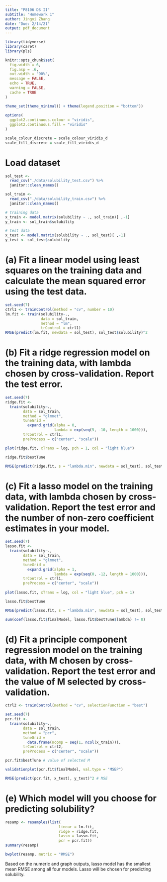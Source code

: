```yaml
---
title: "P8106 DS II"
subtitle: "Homework 1"
author: Jingyi Zhang
date: "Due: 2/14/21"
output: pdf_document
---
```


```r
library(tidyverse)
library(caret)
library(pls)

knitr::opts_chunk$set(
  fig.width = 6,
  fig.asp = .6,
  out.width = "90%",
  message = FALSE,
  echo = TRUE,
  warning = FALSE,
  cache = TRUE
)

theme_set(theme_minimal() + theme(legend.position = "bottom"))
          
options(
  ggplot2.continuous.colour = "viridis",
  ggplot2.continuous.fill = "viridis"
)

scale_colour_discrete = scale_colour_viridis_d
scale_fill_discrete = scale_fill_viridis_d
```

# Load dataset

```r
sol_test <-
  read_csv("./data/solubility_test.csv") %>% 
  janitor::clean_names()

sol_train <-
  read_csv("./data/solubility_train.csv") %>% 
  janitor::clean_names()

# training data
x_train <- model.matrix(solubility ~ ., sol_train)[ ,-1]
y_train <- sol_train$solubility

# test data
x_test <- model.matrix(solubility ~ ., sol_test)[ ,-1]
y_test <- sol_test$solubility
```

# (a) Fit a linear model using least squares on the training data and calculate the mean squared error using the test data.

```r
set.seed(7) 
ctrl1 <- trainControl(method = "cv", number = 10)
lm.fit <- train(solubility~.,
                data = sol_train,
                method = "lm",
                trControl = ctrl1)
RMSE(predict(lm.fit, newdata = sol_test), sol_test$solubility)^2 
```

# (b) Fit a ridge regression model on the training data, with lambda chosen by cross-validation. Report the test error.

```r
set.seed(7)
ridge.fit <-
  train(solubility~.,
        data = sol_train,
        method = "glmnet",
        tuneGrid =
          expand.grid(alpha = 0,
                      lambda = exp(seq(5, -10, length = 1000))),
        trControl = ctrl1,
        preProcess = c("center", "scale"))

plot(ridge.fit, xTrans = log, pch = 1, col = "light blue")

ridge.fit$bestTune

RMSE(predict(ridge.fit, s = "lambda.min", newdata = sol_test), sol_test$solubility)^2
```

# (c) Fit a lasso model on the training data, with lambda chosen by cross-validation. Report the test error and the number of non-zero coefficient estimates in your model.

```r
set.seed(7)
lasso.fit <-
  train(solubility~.,
        data = sol_train,
        method = "glmnet",
        tuneGrid =
          expand.grid(alpha = 1,
                      lambda = exp(seq(0, -12, length = 1000))),
        trControl = ctrl1,
        preProcess = c("center", "scale"))
    
plot(lasso.fit, xTrans = log, col = "light blue", pch = 1)

lasso.fit$bestTune

RMSE(predict(lasso.fit, s = "lambda.min", newdata = sol_test), sol_test$solubility)^2

sum(coef(lasso.fit$finalModel, lasso.fit$bestTune$lambda) != 0)
```

# (d) Fit a principle component regression model on the training data, with M chosen by cross-validation. Report the test error and the value of M selected by cross-validation.

```r
ctrl2 <- trainControl(method = "cv", selectionFunction = "best")

set.seed(7)
pcr.fit <- 
  train(solubility~.,
        data = sol_train,
        method = "pcr",
        tuneGrid =
          data.frame(ncomp = seq(1, ncol(x_train))),
        trControl = ctrl2,
        preProcess = c("center", "scale"))

pcr.fit$bestTune # value of selected M

validationplot(pcr.fit$finalModel, val.type = "MSEP") 

RMSE(predict(pcr.fit, x_test), y_test)^2 # MSE
```

# (e) Which model will you choose for predicting solubility?

```r
resamp <- resamples(list(
                        linear = lm.fit,
                        ridge = ridge.fit,
                        lasso = lasso.fit,
                        pcr = pcr.fit))
summary(resamp)

bwplot(resamp, metric = "RMSE")
```

Based on the numeric and graph outputs, lasso model has the smallest mean RMSE among all four models. Lasso will be chosen for predicting solubility.





